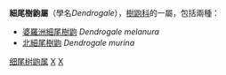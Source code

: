 {{Automatic taxobox
| taxon = Dendrogale
| authority = [[約翰·愛德華·格雷|Gray]], 1848
| subdivision_ranks = [[種|種]]
| subdivision = 
* [[婆羅洲細尾樹鼩|婆羅洲細尾樹鼩]] ''D. melanura''
* [[北細尾樹鼩|北細尾樹鼩]] ''D. murina''
}}

'''細尾樹鼩屬'''（學名''Dendrogale''），[[樹鼩科|樹鼩科]]的一屬，包括兩種：

* [[婆羅洲細尾樹鼩|婆羅洲細尾樹鼩]] ''Dendrogale melanura''
* [[北細尾樹鼩|北細尾樹鼩]] ''Dendrogale murina''

{{靈長總目|E.}}
{{taxonbar}}
{{mammal-stub}}

[[Category:细尾树鼩属|]]
[[Category:樹鼩科|X]]
[[Category:1848年描述的分类群|X]]